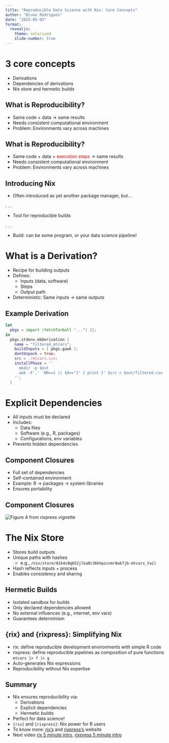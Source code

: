 ```yaml
---
title: "Reproducible Data Science with Nix: Core Concepts"
author: "Bruno Rodrigues"
date: "2025-05-03"
format:
  revealjs:
    theme: solarized
    slide-number: true
---
```


# 3 core concepts

- Derivations
- Dependencies of derivations
- Nix store and hermetic builds

## What is Reproducibility?

- Same code + data → same results
- Needs consistent computational environment
- Problem: Environments vary across machines

## What is Reproducibility?

- Same code + data + <span style="color:red">execution steps</span> → same results
- Needs consistent computational environment
- Problem: Environments vary across machines

## Introducing Nix

- Often introduced as yet another package manager, but...

. . .

- Tool for reproducible builds

. . .

- Build: can be some program, or your data science pipeline!

# What is a Derivation?

- Recipe for building outputs
- Defines:
  - Inputs (data, software)
  - Steps
  - Output path
- Deterministic: Same inputs → same outputs

## Example Derivation

```nix
let
  pkgs = import (fetchTarball "...") {};
in
  pkgs.stdenv.mkDerivation {
    name = "filtered_mtcars";
    buildInputs = [ pkgs.gawk ];
    dontUnpack = true;
    src = ./mtcars.csv;
    installPhase = ''
      mkdir -p $out
      awk -F',' 'NR==1 || $9=="1" { print }' $src > $out/filtered.csv
    '';
  }
```

# Explicit Dependencies

- All inputs must be declared
- Includes:
  - Data files
  - Software (e.g., R, packages)
  - Configurations, env variables
- Prevents hidden dependencies

## Component Closures

- Full set of dependencies
- Self-contained environment
- Example: R → packages → system libraries
- Ensures portability

## Component Closures

<img src="https://raw.githubusercontent.com/b-rodrigues/rixpress/refs/heads/main/vignettes/figure_4.png" alt="Figure 4 from rixpress vignette">

# The Nix Store

- Stores build outputs
- Unique paths with hashes
  - e.g., `/nix/store/81k4s9q652jlka0c36khpscnmr8wk7jb-mtcars_tail`
- Hash reflects inputs + process
- Enables consistency and sharing

## Hermetic Builds

- Isolated sandbox for builds
- Only declared dependencies allowed
- No external influences (e.g., internet, env vars)
- Guarantees determinism

## {rix} and {rixpress}: Simplifying Nix

- rix: define reproducible development environments with simple R code
- rixpress: define reproducible pipelines as composition of pure functions
  `mtcars |> f |> g`
- Auto-generates Nix expressions
- Reproducibility without Nix expertise

## Summary

- Nix ensures reproducibility via:
  - Derivations
  - Explicit dependencies
  - Hermetic builds
- Perfect for data science!
- `{rix}` and `{rixpress}`: Nix power for R users
- To know more: [rix's](https://docs.ropensci.org/rix/) and [rixpress's](https://b-rodrigues.github.io/rixpress/) website
- Next video [rix 5 minute intro](), [rixpress 5 minute intro]()
